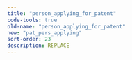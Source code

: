 ```yaml
---
title: "person_applying_for_patent"
code-tools: true
old-name: "person_applying_for_patent"
new: "pat_pers_applying"
sort-order: 23
description: REPLACE
---
```

